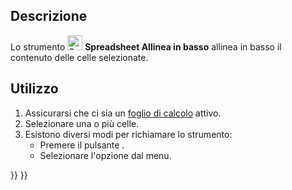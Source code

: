 <languages/>

{{Docnav/it
|[[Spreadsheet_AlignVCenter/it|Allinea verticalmente al centro]]
|[[Spreadsheet_StyleBold/it|Grassetto]]
|[[Spreadsheet_Workbench/it|Spreadsheet]]
|IconL=Spreadsheet_AlignVCenter.svg
|IconR=Spreadsheet_StyleBold.svg
|IconC=Workbench_Spreadsheet.svg
}}

{{GuiCommand/it
|Name=Spreadsheet AlignBottom
|Name/it=Spreadsheet Allinea in basso
|MenuLocation=Foglio di calcolo → Allineamento → Allinea in basso
|Workbenches=[[Spreadsheet_Workbench/it|Spreadsheet]]
|Version=0.17
}}

<span id="Description"></span>
==Descrizione==

Lo strumento [[File:Spreadsheet_AlignBottom.svg|24px]] '''Spreadsheet Allinea in basso''' allinea in basso il contenuto delle celle selezionate.

<span id="Usage"></span>
==Utilizzo==

# Assicurarsi che ci sia un [[Spreadsheet_CreateSheet/it|foglio di calcolo]] attivo.
# Selezionare una o più celle.
# Esistono diversi modi per richiamare lo strumento:
#* Premere il pulsante {{Button|[[File:Spreadsheet_AlignBottom.svg|16px]] [[Spreadsheet_AlignBottom/it|Allinea in basso]]}}.
#* Selezionare l'opzione {{MenuCommand|Foglio di calcolo → Allineamento → [[File:Spreadsheet_AlignBottom.svg|16px]] Allinea in basso}} dal menu.


{{Docnav/it
|[[Spreadsheet_AlignVCenter/it|Allinea verticalmente al centro]]
|[[Spreadsheet_StyleBold/it|Grassetto]]
|[[Spreadsheet_Workbench/it|Spreadsheet]]
|IconL=Spreadsheet_AlignVCenter.svg
|IconR=Spreadsheet_StyleBold.svg
|IconC=Workbench_Spreadsheet.svg
}}

{{Spreadsheet_Tools_navi{{#translation:}}}}
{{Userdocnavi{{#translation:}}}}